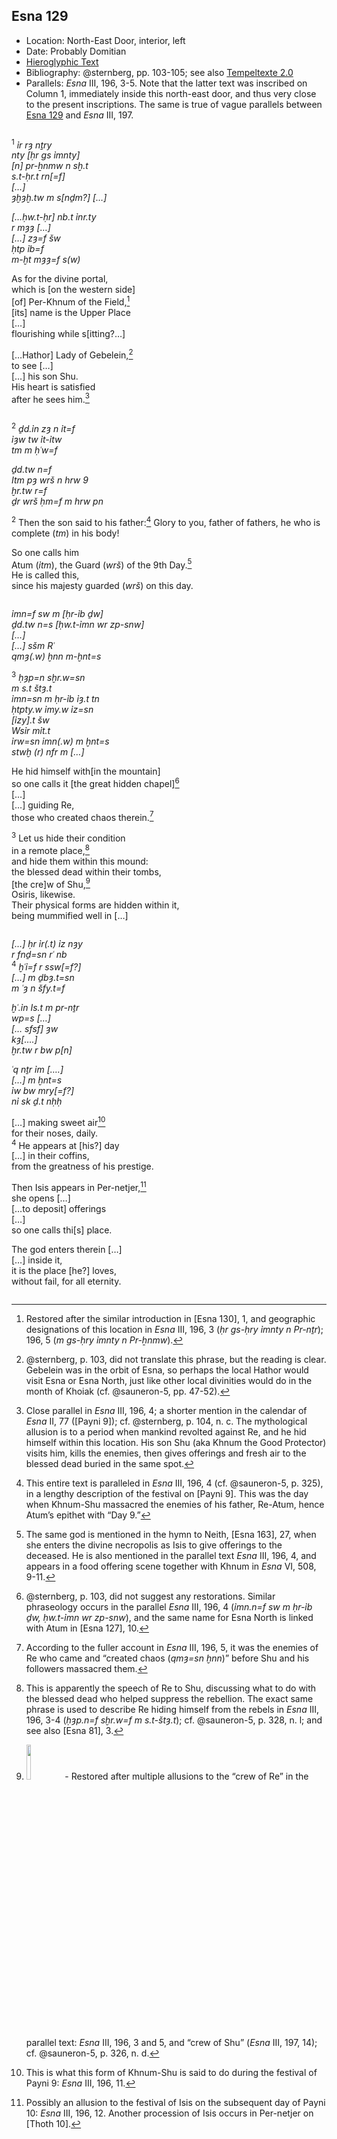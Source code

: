 ## Esna 129 {-}  
  
  
<style>  
  .col2 {  
    columns: 2 300px;         /* number of columns and width in pixels*/  
    -webkit-columns: 2 300px; /* chrome, safari */  
    -moz-columns: 2 300px;    /* firefox */  
    -webkit-column-break-inside: avoid;  
    -page-break-inside: avoid;  
    -break-inside: avoid;  
  }  
  
</style>  
  
- Location: North-East Door, interior, left
- Date: Probably Domitian 
- [Hieroglyphic Text](https://www.ifao.egnet.net/uploads/publications/enligne/Temples-Esna002.pdf#page=311){target="_blank"}  
- Bibliography: @sternberg, pp. 103-105; see also [Tempeltexte 2.0](http://www.tempeltexte.uni-tuebingen.de/portal/#/text-detail/641){target="_blank"}  
- Parallels: *Esna* III, 196, 3-5. Note that the latter text was inscribed on Column 1, immediately inside this north-east door, and thus very close to the present inscriptions. The same is true of vague parallels between [Esna 129] and *Esna* III, 197.  


<div class="col2">  

^1^ *ỉr rȝ nṯry   *  
*nty [ḥr gs ỉmnty]  *  
*[n] pr-ẖnmw n sḫ.t  *  
*s.t-ḥr.t rn[=f]  *  
*[...]  *  
*ȝḫȝḫ.tw m s[nḏm?] [...]  *  
     
*[...ḥw.t-ḥr] nb.t ỉnr.ty  *  
*r mȝȝ [...]  *  
*[...] zȝ=f šw  *  
*ḥtp ỉb=f  *  
*m-ḫt mȝȝ=f s(w)  *  
  
As for the divine portal,  
which is [on the western side]  
[of] Per-Khnum of the Field,[^fn-129-1]  
[its] name is the Upper Place  
[...]  
flourishing while s[itting?...]  
  
[...Hathor] Lady of Gebelein,[^fn-129-3]  
to see [...]  
[...] his son Shu.  
His heart is satisfied  
after he sees him.[^fn-129-4]  

</div>

[^fn-129-1]: Restored after the similar introduction in [Esna 130], 1, and geographic designations of this location in *Esna* III, 196, 3 (*ḥr gs-ḥry ỉmnty n Pr-nṯr*); 196, 5 (*m gs-ḥry ỉmnty n Pr-ẖnmw*).

[^fn-129-3]: @sternberg, p. 103, did not translate this phrase, but the reading is clear. Gebelein was in the orbit of Esna, so perhaps the local Hathor would visit Esna or Esna North, just like other local divinities would do in the month of Khoiak (cf. @sauneron-5, pp. 47-52).

[^fn-129-4]: Close parallel in *Esna* III, 196, 4; a shorter mention in the calendar of *Esna* II, 77 ([Payni 9]); cf. @sternberg, p. 104, n. c.  The mythological allusion is to a period when mankind revolted against Re, and he hid himself within this location. His son Shu (aka Khnum the Good Protector) visits him, kills the enemies, then gives offerings and fresh air to the blessed dead buried in the same spot.

<div class="col2">

^2^ *ḏd.ỉn zȝ n ỉt=f  *  
*ỉȝw tw ỉt-ỉtw  *  
*tm m ḥʿw=f  *  
  
*ḏd.tw n=f   *  
*Itm pȝ wrš n hrw 9  *  
*ḫr.tw r=f  *  
*ḏr wrš ḥm=f m hrw pn   *  
  
^2^ Then the son said to his father:[^fn-129-5]
Glory to you, father of fathers,
he who is complete (*tm*) in his body!

So one calls him  
Atum (*ỉtm*), the Guard (*wrš*) of the 9th Day.[^fn-129-6]  
He is called this,  
since his majesty guarded (*wrš*) on this day.

</div>

[^fn-129-5]: This entire text is paralleled in *Esna* III, 196, 4 (cf. @sauneron-5, p. 325), in a lengthy description of the festival on [Payni 9]. This was the day when Khnum-Shu massacred the enemies of his father, Re-Atum, hence Atum's epithet with "Day 9."
[^fn-129-6]: The same god is mentioned in the hymn to Neith, [Esna 163], 27, when she enters the divine necropolis as Isis to give offerings to the deceased. He is also mentioned in the parallel text *Esna* III, 196, 4, and appears in a food offering scene together with Khnum in *Esna* VI, 508, 9-11.

<div class="col2">

*ỉmn=f sw m [ḥr-ỉb ḏw]  *  
*ḏd.tw n=s [ḥw.t-ỉmn wr zp-snw]  *  
*[...]  *  
*[...] sšm Rʿ  *  
*qmȝ(.w) ḫnn m-ḫnt=s  *  
    
^3^ *ḥȝp=n sḫr.w=sn  *  
*m s.t štȝ.t  *  
*ỉmn=sn m ḥr-ỉb ỉȝ.t tn  *  
*ḥtpty.w ỉmy.w ỉz=sn  *  
*[ỉzy].t šw  *  
*Wsỉr mỉt.t  *  
*ỉrw=sn ỉmn(.w) m ḫnt=s  *  
*stwḫ (r) nfr m [...]  *  
  
He hid himself with[in the mountain]  
so one calls it [the great hidden chapel][^fn-129-7]  
[...]  
[...] guiding Re,  
those who created chaos therein.[^fn-129-8]  
  
^3^ Let us hide their condition  
in a remote place,[^fn-129-9]  
and hide them within this mound:  
the blessed dead within their tombs,  
[the cre]w of Shu,[^fn-129-10]  
Osiris, likewise.  
Their physical forms are hidden within it,  
being mummified well in [...]  

</div>

[^fn-129-7]: @sternberg, p. 103, did not suggest any restorations. Similar phraseology occurs in the parallel *Esna* III, 196, 4 (*ỉmn.n=f sw m ḥr-ỉb ḏw, ḥw.t-ỉmn wr zp-snw*), and the same name for Esna North is linked with Atum in [Esna 127], 10.
[^fn-129-8]: According to the fuller account in *Esna* III, 196, 5, it was the enemies of Re who came and "created chaos (*qmȝ=sn ḫnn*)" before Shu and his followers massacred them.
[^fn-129-9]: This is apparently the speech of Re to Shu, discussing what to do with the blessed dead who helped suppress the rebellion. The exact same phrase is used to describe Re hiding himself from the rebels in *Esna* III, 196, 3-4 (*ḥȝp.n=f sḫr.w=f m s.t-štȝ.t*); cf. @sauneron-5, p. 328, n. l; and see also [Esna 81], 3.
[^fn-129-10]: ![](images/129_1.png){width=12%} - Restored after multiple allusions to the "crew of Re" in the parallel text: *Esna* III, 196, 3 and 5, and "crew of Shu" (*Esna* III, 197, 14); cf. @sauneron-5, p. 326, n. d.

<div class="col2">

*[...] ḥr ỉr(.t) ỉz nȝy  *  
*r fnḏ=sn rʿ nb  *  
^4^ *ḫʿỉ=f r ssw[=f?]  *  
*[...] m ḏbȝ.t=sn  *  
*m ʿȝ n šfy.t=f  *  
   
*ḫʿ.ỉn Is.t m pr-nṯr  *  
*wp=s [...]  *  
*[... sfsf] ȝw  *  
*kȝ[....]  *  
*ḫr.tw r bw p[n]  *  

*ʿq nṯr ỉm [....]  *  
*[...] m ḫnt=s  *  
*ỉw bw mry[=f?]  *  
*nỉ sk ḏ.t nḥḥ  *

[...] making sweet air[^fn-129-11]  
for their noses, daily.  
^4^ He appears at [his?] day  
[...] in their coffins,  
from the greatness of his prestige.  
  
Then Isis appears in Per-netjer,[^fn-129-12]  
she opens [...]  
[...to deposit] offerings  
[...]  
so one calls thi[s] place.  
  
The god enters therein [...]  
[...] inside it,  
it is the place [he?] loves,  
without fail, for all eternity.  

</div>

[^fn-129-11]: This is what this form of Khnum-Shu is said to do during the festival of Payni 9: *Esna* III, 196, 11.
[^fn-129-12]: Possibly an allusion to the festival of Isis on the subsequent day of Payni 10: *Esna* III, 196, 12. Another procession of Isis occurs in Per-netjer on [Thoth 10].
